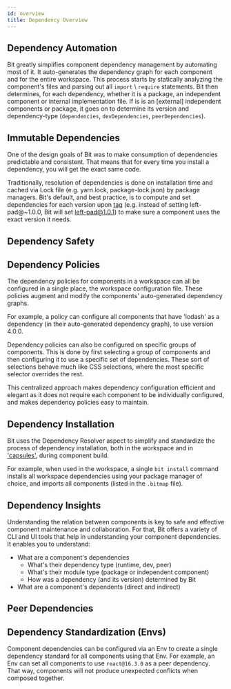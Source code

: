 ```yaml
---
id: overview
title: Dependency Overview
---
```


<!--TODO Common dependency managers

```
bit install
``` -->

## Dependency Automation

Bit greatly simplifies component dependency management by automating most of it. It auto-generates the dependency graph for each component and for the entire workspace.
This process starts by statically analyzing the component's files and parsing out all `import` \ `require` statements.
Bit then determines, for each dependency, whether it is a package, an independent component or internal implementation file.
If is is an [external] independent components or package, it goes on to determine its version and dependency-type (`dependencies`, `devDependencies`, `peerDependencies`).

## Immutable Dependencies

One of the design goals of Bit was to make consumption of dependencies predictable and consistent. That means that for every time you install a dependency, you will get the exact same code.

Traditionally, resolution of dependencies is done on installation time and cached via Lock file (e.g. yarn.lock, package-lock.json) by package managers.
Bit's default, and best practice, is to compute and set dependencies for each version upon [tag](/) (e.g. instead of setting left-pad@~1.0.0, Bit will set left-pad@1.0.1) to make sure a component uses the exact version it needs.

## Dependency Safety

<!--TODO  Using dependencies might couple to -->

## Dependency Policies

The dependency policies for components in a workspace can all be configured in a single place, the workspace configuration file. These policies augment and modify the components' auto-generated dependency graphs.

For example, a policy can configure all components that have 'lodash' as a dependency (in their auto-generated dependency graph), to use version 4.0.0.

Dependency policies can also be configured on specific groups of components. This is done by first selecting a group of components and then configuring it to use a specific set of dependencies.
These sort of selections behave much like CSS selections, where the most specific selector overrides the rest.

This centralized approach makes dependency configuration efficient and elegant as it does not require each component to be individually configured, and makes dependency policies easy to maintain.

## Dependency Installation

Bit uses the Dependency Resolver aspect to simplify and standardize the process of dependency installation, both in the workspace and in ['capsules'](#), during component build.

For example, when used in the workspace, a single `bit install` command installs all workspace dependencies using your package manager of choice, and imports all components (listed in the `.bitmap` file).

## Dependency Insights

Understanding the relation between components is key to safe and effective component maintenance and collaboration. For that, Bit offers a variety of CLI and UI tools that help in understanding your component dependencies.
It enables you to understand:

- What are a component's dependencies
  - What's their dependency type (runtime, dev, peer)
  - What's their module type (package or independent component)
  - How was a dependency (and its version) determined by Bit
- What are a component's dependents (direct and indirect)

## Peer Dependencies

<!-- TODO -->

## Dependency Standardization (Envs)

Component dependencies can be configured via an Env to create a single dependency standard for all components using that Env.
For example, an Env can set all components to use `react@16.3.0` as a peer dependency. That way, components will not produce unexpected conflicts when composed together.
